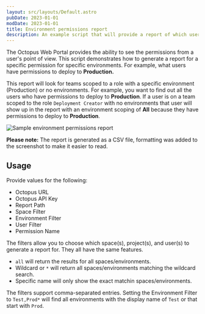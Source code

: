 ```yaml
---
layout: src/layouts/Default.astro
pubDate: 2023-01-01
modDate: 2023-01-01
title: Environment permissions report
description: An example script that will provide a report of which users have access to a specific permission for a specific environment.
---
```


The Octopus Web Portal provides the ability to see the permissions from a user's point of view.  This script demonstrates how to generate a report for a specific permission for specific environments.  For example, what users have permissions to deploy to **Production.**

This report will look for teams scoped to a role with a specific environment (Production) or no environments.  For example, you want to find out all the users who have permissions to deploy to **Production**.  If a user is on a team scoped to the role `Deployment Creator` with no environments that user will show up in the report with an environment scoping of **All** because they have permissions to deploy to **Production**.

![Sample environment permissions report](/docs/octopus-rest-api/examples/reports/images/environment-permissions-example.png)

**Please note:** The report is generated as a CSV file, formatting was added to the screenshot to make it easier to read.

## Usage

Provide values for the following:

- Octopus URL
- Octopus API Key
- Report Path
- Space Filter
- Environment Filter
- User Filter
- Permission Name

The filters allow you to choose which space(s), project(s), and user(s) to generate a report for.  They all have the same features.

- `all` will return the results for all spaces/environments.
- Wildcard or `*` will return all spaces/environments matching the wildcard search.
- Specific name will only show the exact matchin spaces/environments.

The filters support comma-separated entries.  Setting the Environment Filter to `Test,Prod*` will find all environments with the display name of `Test` or that start with `Prod`.

<EnvironmentPermissionsReport />